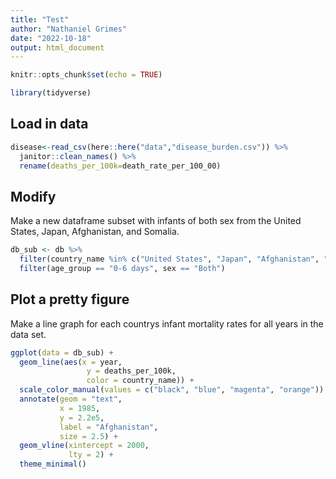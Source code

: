 ```yaml
---
title: "Test"
author: "Nathaniel Grimes"
date: "2022-10-18"
output: html_document
---
```


```r
knitr::opts_chunk$set(echo = TRUE)

library(tidyverse)

```

## Load in data

```r
disease<-read_csv(here::here("data","disease_burden.csv")) %>% 
  janitor::clean_names() %>% 
  rename(deaths_per_100k=death_rate_per_100_00)
```

## Modify

Make a new dataframe subset with infants of both sex from the United States, Japan, Afghanistan, and Somalia.

```r
db_sub <- db %>%
  filter(country_name %in% c("United States", "Japan", "Afghanistan", "Somalia")) %>%
  filter(age_group == "0-6 days", sex == "Both")
```


## Plot a pretty figure

Make a line graph for each countrys infant mortality rates for all years in the data set.

```r
ggplot(data = db_sub) +
  geom_line(aes(x = year,
                 y = deaths_per_100k,
                 color = country_name)) +
  scale_color_manual(values = c("black", "blue", "magenta", "orange")) +
  annotate(geom = "text",
           x = 1985,
           y = 2.2e5,
           label = "Afghanistan",
           size = 2.5) +
  geom_vline(xintercept = 2000,
             lty = 2) +
  theme_minimal()
```

